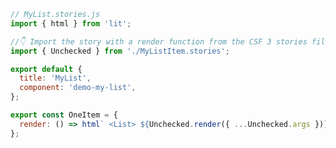 ```js
// MyList.stories.js
import { html } from 'lit';

//👇 Import the story with a render function from the CSF 3 stories file
import { Unchecked } from './MyListItem.stories';

export default {
  title: 'MyList',
  component: 'demo-my-list',
};

export const OneItem = {
  render: () => html` <List> ${Unchecked.render({ ...Unchecked.args })} </List> `,
};
```
